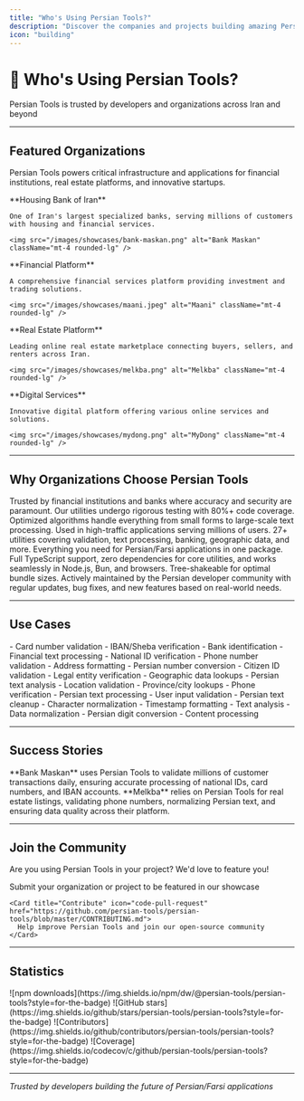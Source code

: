 ```yaml
---
title: "Who's Using Persian Tools?"
description: "Discover the companies and projects building amazing Persian/Farsi applications with Persian Tools"
icon: "building"
---
```


<div className="text-center mb-8">
	<h1 className="text-4xl font-bold mb-4">🏢 Who's Using Persian Tools?</h1>
	<p className="text-xl text-gray-600 dark:text-gray-400">
		Persian Tools is trusted by developers and organizations across Iran and beyond
	</p>
</div>

---

## Featured Organizations

Persian Tools powers critical infrastructure and applications for financial institutions, real estate platforms, and innovative startups.

<CardGroup cols={2}>
  <Card title="Bank Maskan" icon="landmark" href="https://www.bank-maskan.ir/" horizontal>
    **Housing Bank of Iran**

    One of Iran's largest specialized banks, serving millions of customers with housing and financial services.

    <img src="/images/showcases/bank-maskan.png" alt="Bank Maskan" className="mt-4 rounded-lg" />

  </Card>

  <Card title="Maani" icon="chart-line" href="https://maani.ir/" horizontal>
    **Financial Platform**

    A comprehensive financial services platform providing investment and trading solutions.

    <img src="/images/showcases/maani.jpeg" alt="Maani" className="mt-4 rounded-lg" />

  </Card>

  <Card title="Melkba" icon="house" href="https://melkba.com/" horizontal>
    **Real Estate Platform**

    Leading online real estate marketplace connecting buyers, sellers, and renters across Iran.

    <img src="/images/showcases/melkba.png" alt="Melkba" className="mt-4 rounded-lg" />

  </Card>

  <Card title="MyDong" icon="mobile" href="https://mydong.ir/" horizontal>
    **Digital Services**

    Innovative digital platform offering various online services and solutions.

    <img src="/images/showcases/mydong.png" alt="MyDong" className="mt-4 rounded-lg" />

  </Card>
</CardGroup>

---

## Why Organizations Choose Persian Tools

<AccordionGroup>
  <Accordion title="🔒 Battle-Tested Reliability" icon="shield-check">
    Trusted by financial institutions and banks where accuracy and security are paramount. Our utilities undergo rigorous testing with 80%+ code coverage.
  </Accordion>

<Accordion title="⚡ Production-Ready Performance" icon="bolt">
	Optimized algorithms handle everything from small forms to large-scale text processing. Used in high-traffic
	applications serving millions of users.
</Accordion>

<Accordion title="🎯 Comprehensive Persian Support" icon="language">
	27+ utilities covering validation, text processing, banking, geographic data, and more. Everything you need for
	Persian/Farsi applications in one package.
</Accordion>

<Accordion title="🔧 Developer-Friendly" icon="code">
	Full TypeScript support, zero dependencies for core utilities, and works seamlessly in Node.js, Bun, and browsers.
	Tree-shakeable for optimal bundle sizes.
</Accordion>

  <Accordion title="🌍 Open Source Community" icon="heart">
    Actively maintained by the Persian developer community with regular updates, bug fixes, and new features based on real-world needs.
  </Accordion>
</AccordionGroup>

---

## Use Cases

<CardGroup cols={3}>
  <Card title="Banking & Fintech" icon="building-columns">
    - Card number validation
    - IBAN/Sheba verification
    - Bank identification
    - Financial text processing
  </Card>

<Card title="E-Commerce" icon="cart-shopping">
	- National ID verification - Phone number validation - Address formatting - Persian number conversion
</Card>

<Card title="Government & Public Services" icon="landmark-flag">
	- Citizen ID validation - Legal entity verification - Geographic data lookups - Persian text analysis
</Card>

<Card title="Real Estate" icon="house">
	- Location validation - Province/city lookups - Phone verification - Persian text processing
</Card>

<Card title="Social Platforms" icon="users">
	- User input validation - Persian text cleanup - Character normalization - Timestamp formatting
</Card>

  <Card title="Analytics & Data" icon="chart-pie">
    - Text analysis
    - Data normalization
    - Persian digit conversion
    - Content processing
  </Card>
</CardGroup>

---

## Success Stories

<Info>
	**Bank Maskan** uses Persian Tools to validate millions of customer transactions daily, ensuring accurate processing
	of national IDs, card numbers, and IBAN accounts.
</Info>

<Info>
	**Melkba** relies on Persian Tools for real estate listings, validating phone numbers, normalizing Persian text, and
	ensuring data quality across their platform.
</Info>

---

## Join the Community

<div className="text-center my-8">
  <p className="text-lg mb-6">
    Are you using Persian Tools in your project? We'd love to feature you!
  </p>

  <CardGroup cols={2}>
    <Card title="Add Your Project" icon="plus" href="https://github.com/persian-tools/persian-tools/issues/new?title=Add%20my%20project%20to%20showcase">
      Submit your organization or project to be featured in our showcase
    </Card>

    <Card title="Contribute" icon="code-pull-request" href="https://github.com/persian-tools/persian-tools/blob/master/CONTRIBUTING.md">
      Help improve Persian Tools and join our open-source community
    </Card>

  </CardGroup>
</div>

---

## Statistics

<CardGroup cols={4}>
  <Card title="Weekly Downloads" icon="download">
    ![npm downloads](https://img.shields.io/npm/dw/@persian-tools/persian-tools?style=for-the-badge)
  </Card>

<Card title="GitHub Stars" icon="star">
	![GitHub stars](https://img.shields.io/github/stars/persian-tools/persian-tools?style=for-the-badge)
</Card>

<Card title="Contributors" icon="users">
	![Contributors](https://img.shields.io/github/contributors/persian-tools/persian-tools?style=for-the-badge)
</Card>

  <Card title="Code Coverage" icon="shield-check">
    ![Coverage](https://img.shields.io/codecov/c/github/persian-tools/persian-tools?style=for-the-badge)
  </Card>
</CardGroup>

---

<div className="text-center mt-12">
	<p className="text-gray-600 dark:text-gray-400">
		<i>Trusted by developers building the future of Persian/Farsi applications</i>
	</p>
</div>

